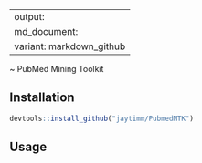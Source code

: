 
---
output:
  md_document:
    variant: markdown_github
---

~ PubMed Mining Toolkit

## Installation

```r
devtools::install_github("jaytimm/PubmedMTK")
```


## Usage

